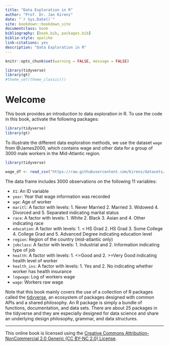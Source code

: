 ```yaml
--- 
title: "Data Exploration in R"
author: "Prof. Dr. Jan Kirenz"
date: "`r Sys.Date()`"
site: bookdown::bookdown_site
documentclass: book
bibliography: [book.bib, packages.bib]
biblio-style: apalike
link-citations: yes
description: "Data Exploration in R"
---
```


```r
knitr::opts_chunk$set(warning = FALSE, message = FALSE)

library(tidyverse)
library(gt)
#theme_set(theme_classic())
```


# Welcome {-}

This book provides an introduction to data exploration in R. To use the code in this book, activate the following packages: 

```r
library(tidyverse)
library(gt)
```


To illustrate the different data exploration methods, we use the dataset `wage` from @James2000, which contains wage and other data for a group of 3000 male workers in the Mid-Atlantic region.

```r
library(tidyverse)

wage_df <- read_csv("https://raw.githubusercontent.com/kirenz/datasets/master/wage.csv")

```


The data frame includes 3000 observations on the following 11 variables:

* `X1`: An ID variable
* `year`: Year that wage information was recorded
* `age`: Age of worker
* `maritl`: A factor with levels: 1. Never Married 2. Married 3. Widowed 4. Divorced and 5. Separated indicating marital status
* `race`: A factor with levels: 1. White 2. Black 3. Asian and 4. Other indicating race
* `education`: A factor with levels: 1. < HS Grad 2. HS Grad 3. Some College 4. College Grad and 5. Advanced Degree indicating education level
* `region`: Region of the country (mid-atlantic only)
* `jobclass`: A factor with levels: 1. Industrial and 2. Information indicating type of job
* `health`: A factor with levels: 1. <=Good and 2. >=Very Good indicating health level of worker
* `health_ins`: A factor with levels: 1. Yes and 2. No indicating whether worker has health insurance
* `logwage`: Log of workers wage
* `wage`: Workers raw wage


Note that this book mainly covers the use of a collection of R packages called the [tidyverse](https://www.tidyverse.org), an ecosystem of packages designed with common APIs and a shared philosophy. An R package is simply a bundle of functions, documentation, and data sets. There are about 25 packages in the tidyverse and they are especially designed for data science and share an underlying design philosophy, grammar, and data structures.


***

This online book is licensed using the [Creative Commons Attribution-NonCommercial 2.0 Generic (CC BY-NC 2.0) License](https://creativecommons.org/licenses/by-nc/2.0/). 


\